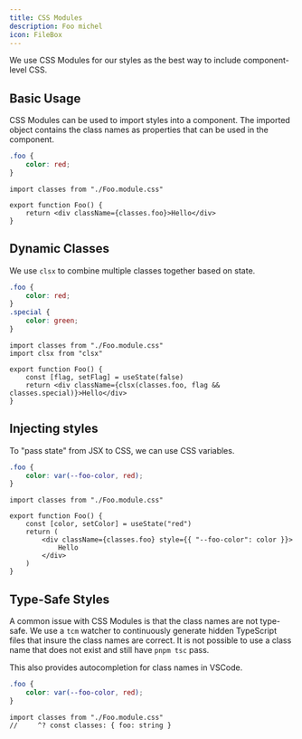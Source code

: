 ```yaml
---
title: CSS Modules
description: Foo michel
icon: FileBox
---
```


We use CSS Modules for our styles as the best way to include component-level CSS.

## Basic Usage

CSS Modules can be used to import styles into a component. The imported object contains the class names as properties that can be used in the component.

```css title="Foo.module.css"
.foo {
	color: red;
}
```

```tsx title="Foo.tsx"
import classes from "./Foo.module.css"

export function Foo() {
	return <div className={classes.foo}>Hello</div>
}
```

## Dynamic Classes

We use `clsx` to combine multiple classes together based on state.

```css title="Foo.module.css"
.foo {
	color: red;
}
.special {
	color: green;
}
```

```tsx title="Foo.tsx"
import classes from "./Foo.module.css"
import clsx from "clsx"

export function Foo() {
	const [flag, setFlag] = useState(false)
	return <div className={clsx(classes.foo, flag && classes.special)}>Hello</div>
}
```

## Injecting styles

To "pass state" from JSX to CSS, we can use CSS variables.

```css title="Foo.module.css"
.foo {
	color: var(--foo-color, red);
}
```

```tsx title="Foo.tsx"
import classes from "./Foo.module.css"

export function Foo() {
	const [color, setColor] = useState("red")
	return (
		<div className={classes.foo} style={{ "--foo-color": color }}>
			Hello
		</div>
	)
}
```

## Type-Safe Styles

A common issue with CSS Modules is that the class names are not type-safe. We use a `tcm` watcher to continuously generate hidden TypeScript files that insure the class names are correct. It is not possible to use a class name that does not exist and still have `pnpm tsc` pass.

This also provides autocompletion for class names in VSCode.

```css title="Foo.module.css"
.foo {
	color: var(--foo-color, red);
}
```

```tsx title="Foo.tsx"
import classes from "./Foo.module.css"
//     ^? const classes: { foo: string }
```
